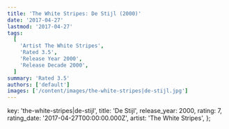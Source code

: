 ```yaml
---
title: 'The White Stripes: De Stijl (2000)'
date: '2017-04-27'
lastmod: '2017-04-27'
tags:
  [
    'Artist The White Stripes',
    'Rated 3.5',
    'Release Year 2000',
    'Release Decade 2000',
  ]
summary: 'Rated 3.5'
authors: ['default']
images: ['/content/images/the-white-stripes|de-stijl.jpg']
---
```


  key: 'the-white-stripes|de-stijl',
  title: 'De Stijl',
  release_year: 2000,
  rating: 7,
  rating_date: '2017-04-27T00:00:00.000Z',
  artist: 'The White Stripes',
};

<MusicRating data={data} />
